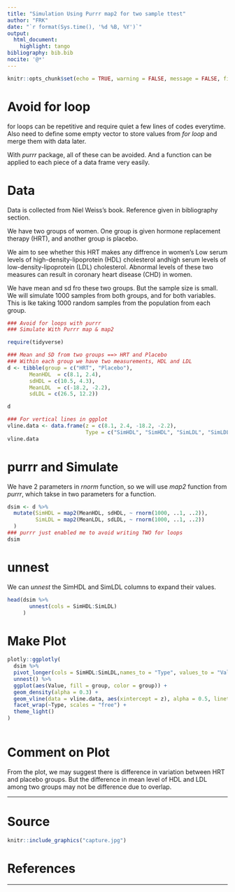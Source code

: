 ```yaml
---
title: "Simulation Using Purrr map2 for two sample ttest"
author: "FRK"
date: "`r format(Sys.time(), '%d %B, %Y')`"
output: 
  html_document:
    highlight: tango
bibliography: bib.bib
nocite: '@*'
---
```


```r
knitr::opts_chunk$set(echo = TRUE, warning = FALSE, message = FALSE, fig.width = 9)
```

# Avoid for loop

for loops can be repetitive and require quiet a few lines of codes everytime. Also need to define some empty vector to store values from *for loop* and merge them with data later.  

With *purrr* package, all of these can be avoided. And a function can be applied to each piece of a data frame very easily.


# Data

Data is collected from Niel Weiss's book. Reference given in bibliography section.  

We have two groups of women. One group is given hormone replacement therapy (HRT), and another group is placebo.  

We aim to see whether this HRT makes any diffrence in women's Low serum levels of high-density-lipoprotein (HDL) cholesterol andhigh serum levels of low-density-lipoprotein (LDL) cholesterol. Abnormal levels of these two measures can result in coronary heart disease (CHD) in women.  

We have mean and sd fro these two groups. But the sample size is small. We will simulate 1000 samples from both groups, and for both variables. This is lke taking 1000 random samples from the population from each group.

```r
### Avoid for loops with purrr
### Simulate With Purrr map & map2

require(tidyverse)

### Mean and SD from two groups ==> HRT and Placebo
### Within each group we have two measurements, HDL and LDL
d <- tibble(group = c("HRT", "Placebo"),
       MeanHDL  = c(8.1, 2.4),
       sdHDL = c(10.5, 4.3),
       MeanLDL  = c(-18.2, -2.2),
       sdLDL = c(26.5, 12.2))

d

### For vertical lines in ggplot
vline.data <- data.frame(z = c(8.1, 2.4, -18.2, -2.2), 
                         Type = c("SimHDL", "SimHDL", "SimLDL", "SimLDL"))
vline.data
```

# **purrr** and Simulate

We have 2 parameters in *rnorm* function, so we will use *map2* function from *purrr*, which takse in two parameters for a function.  


```r
dsim <- d %>% 
  mutate(SimHDL = map2(MeanHDL, sdHDL, ~ rnorm(1000, ..1, ..2)),
         SimLDL = map2(MeanLDL, sdLDL, ~ rnorm(1000, ..1, ..2))
  ) 
### purrr just enabled me to avoid writing TWO for loops
dsim
```

# unnest

We can *unnest* the SimHDL and SimLDL columns to expand their values.

```r
head(dsim %>% 
       unnest(cols = SimHDL:SimLDL)
     )
```

# Make Plot

```r
plotly::ggplotly( 
  dsim %>% 
  pivot_longer(cols = SimHDL:SimLDL,names_to = "Type", values_to = "Value") %>% 
  unnest() %>% 
  ggplot(aes(Value, fill = group, color = group)) + 
  geom_density(alpha = 0.3) +
  geom_vline(data = vline.data, aes(xintercept = z), alpha = 0.5, linetype = "longdash")+
  facet_wrap(~Type, scales = "free") +
  theme_light()
)



```

# Comment on Plot

From the plot, we may suggest there is difference in variation between HRT and placebo groups. But the difference in mean level of HDL and LDL among two groups may not be difference due to overlap.

***

# Source

```r
knitr::include_graphics("capture.jpg")
```



# References


<div id="refs"></div>



***